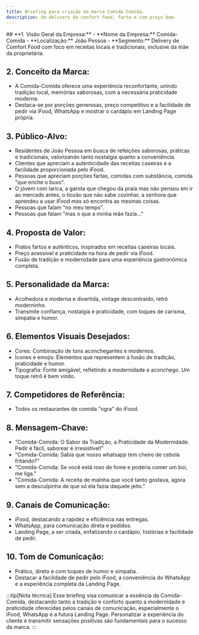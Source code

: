 ```yaml
---
title: Briefing para criação da marca Comida Comida.
description: Um delivery de confort food, farta e com preço bom.
---
```


<WithLenis>
## **1. Visão Geral da Empresa:**
   - **Nome da Empresa:** Comida-Comida
   - **Localização:** João Pessoa
   - **Segmento:** Delivery de Comfort Food com foco em receitas locais e tradicionais, inclusive da mãe da proprietária.

## **2. Conceito da Marca:**
   - A Comida-Comida  oferece uma experiência reconfortante, unindo tradição local, memórias saborosas, com a necessária praticidade moderna.
   - Destaca-se por porções generosas, preço competitivo e a facilidade de pedir via iFood, WhatsApp e mostrar o cardápio em Landing Page própria.

## **3. Público-Alvo:**
   - Residentes de João Pessoa em busca de refeições saborosas, práticas e tradicionais, valorizando tanto nostalgia quanto a conveniência.
   - Clientes que apreciam a autenticidade das receitas caseiras e a facilidade proporcionada pelo iFood.
   - Pessoas que apreciam porções fartas, comidas com substância, comida "que enche o buxo".
   - O jóvem com larica, a garota que chegou da praia mas não pensou em ir ao mercado antes, o tiozão que não sabe cozinhar, a senhora que aprendeu a usar iFood mas só encontra as mesmas coisas.
   - Pessoas que falam "no meu tempo".
   - Pessoas que falam "mas o que a minha mãe fazia..."

## **4. Proposta de Valor:**
   - Pratos fartos e autênticos, inspirados em receitas caseiras locais.
   - Preço acessível e praticidade na hora de pedir via iFood.
   - Fusão de tradição e modernidade para uma experiência gastronômica completa.

## **5. Personalidade da Marca:**
   - Acolhedora e moderna e divertida, vintage descontraído, retrô moderninho.
   - Transmite confiança, nostalgia e praticidade, com toques de carisma, simpatia e humor.

## **6. Elementos Visuais Desejados:**
   - Cores: Combinação de tons aconchegantes e modernos.
   - Ícones e emojis: Elementos que representem a fusão de tradição, praticidade e humor.
   - Tipografia: Fonte amigável, refletindo a modernidade e aconchego. Um toque retrô é bem vindo.

## **7. Competidores de Referência:**
   - Todos os restaurantes de comida "ogra" do iFood.

## **8. Mensagem-Chave:**
   - "Comida-Comida: O Sabor da Tradição, a Praticidade da Modernidade. Pedir é fácil, saborear é irresistível!"
   - "Comida-Comida: Sabia que nosso whatsapp tem cheiro de cebola fritando?"
   - "Comida-Comida: Se você está roxo de fome e poderia comer um boi, me liga."
   - "Comida-Comida: A receita de maínha que você tanto gostava, agora sem a desculpinha de que só ela fazia daquele jeito."

## **9. Canais de Comunicação:**
   - iFood, destacando a rapidez e eficiência nas entregas.
   - WhatsApp, para comunicação direta e pedidos.
   - Landing Page, a ser criada, enfatizando o cardápio, histórias e facilidade de pedir.

## **10. Tom de Comunicação:**
   - Prático, direto e com toques de humor e simpatia.
   - Destacar a facilidade de pedir pelo iFood, a conveniência do WhatsApp e a experiência completa da Landing Page.

:::tip[Nota técnica]
Esse briefing visa comunicar a essência da Comida-Comida, destacando tanto a tradição e conforto quanto a modernidade e praticidade oferecidas pelos canais de comunicação, especialmente o iFood, WhatsApp e a futura Landing Page. Personalizar a experiência do cliente e transmitir sensações positivas são fundamentais para o sucesso da marca.
:::
</WithLenis>